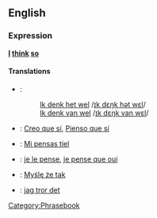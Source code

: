 ==English==
===Expression===
'''[[I]] [[think]] [[so]]'''

====Translations====
*{{nl}}:
*:[[Ik denk het wel]] /[[media:Ik_denk_het_wel.ogg|ɪk dɛŋk hət wɛl]]/
*:[[Ik denk van wel]] /[[media:Ik_denk_van_wel.ogg|ɪk dɛŋk van wɛl]]/
*{{es}}: [[Creo que sí]], [[Pienso que sí]]
*{{eo}}: [[Mi pensas tiel]]
*{{fr}}: [[je le pense]], [[je pense que oui]]
*{{pl}}: [[Myślę że tak]]
*{{sv}}: [[jag tror det]]

[[Category:Phrasebook]]
